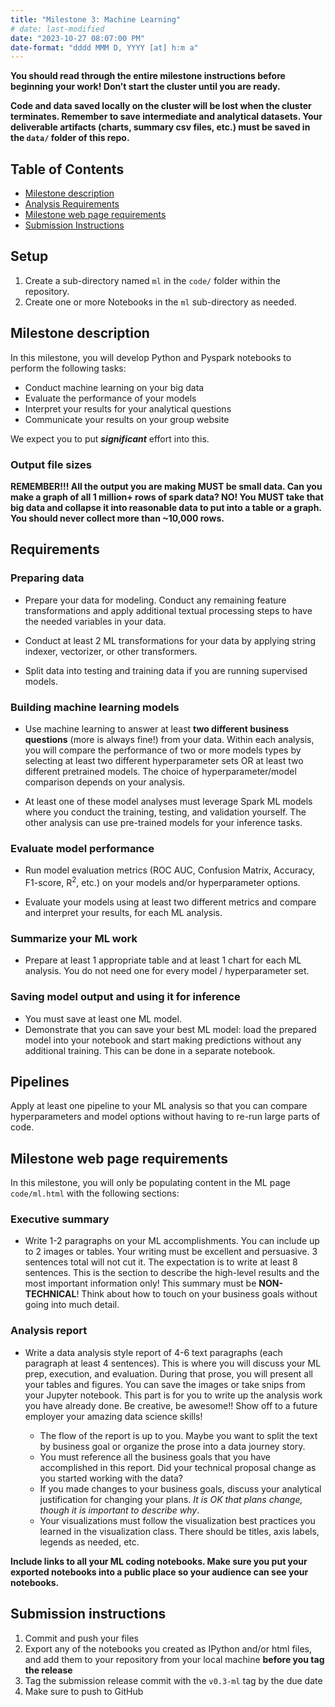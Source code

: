 ```yaml
---
title: "Milestone 3: Machine Learning"
# date: last-modified
date: "2023-10-27 08:07:00 PM"
date-format: "dddd MMM D, YYYY [at] h:m a"
---
```


**You should read through the entire milestone instructions before beginning your work! Don't start the cluster until you are ready.**

**Code and data saved locally on the cluster will be lost when the cluster terminates. Remember to save intermediate and analytical datasets. Your deliverable artifacts (charts, summary csv files, etc.) must be saved in the `data/` folder of this repo.**

## Table of Contents

- [Milestone description](#milestone-description)
- [Analysis Requirements](#requirements-70-points)
- [Milestone web page requirements](#milestone-web-page-requirements)
- [Submission Instructions](#submission-instructions)

## Setup

1. Create a sub-directory named `ml` in the `code/` folder within the repository.
1. Create one or more Notebooks in the `ml` sub-directory as needed.

## Milestone description

In this milestone, you will develop Python and Pyspark notebooks to perform the following tasks: 

* Conduct machine learning on your big data
* Evaluate the performance of your models
* Interpret your results for your analytical questions
* Communicate your results on your group website

We expect you to put ***significant*** effort into this. 

::: {.callout-important}
### Output file sizes
**REMEMBER!!! All the output you are making MUST be small data. Can you make a graph of all 1 million+ rows of spark data? NO! You MUST take that big data and collapse it into reasonable data to put into a table or a graph. You should never collect more than ~10,000 rows.**
:::

## Requirements

### Preparing data

-   Prepare your data for modeling. Conduct any remaining feature transformations and apply additional textual processing steps to have the needed variables in your data.

-   Conduct at least 2 ML transformations for your data by applying string indexer, vectorizer, or other transformers.

-   Split data into testing and training data if you are running supervised models.

### Building machine learning models

-   Use machine learning to answer at least **two different business questions** (more is always fine!) from your data. Within each analysis, you will compare the performance of two or more models types by selecting at least two different hyperparameter sets OR at least two different pretrained models. The choice of hyperparameter/model comparison depends on your analysis.
  
- At least one of these model analyses must leverage Spark ML models where you conduct the training, testing, and validation yourself. The other analysis can use pre-trained models for your inference tasks.
  
### Evaluate model performance

-   Run model evaluation metrics (ROC AUC, Confusion Matrix, Accuracy, F1-score,  R^2^, etc.) on your models and/or hyperparameter options. 
  
- Evaluate your models using at least two different metrics and compare and interpret your results, for each ML analysis.
  
### Summarize your ML work

-   Prepare at least 1 appropriate table and at least 1 chart for each ML analysis. You do not need one for every model / hyperparameter set.

### Saving model output and using it for inference

-   You must save at least one ML model. 
- Demonstrate that you can save your best ML model:  load the prepared model into your notebook and start making predictions without any additional training. This can be done in a separate notebook.

## Pipelines

Apply at least one pipeline to your ML analysis so that you can compare hyperparameters and model options without having to re-run large parts of code.

## Milestone web page requirements

In this milestone, you will only be populating content in the ML page `code/ml.html` with the following sections:

### Executive summary

* Write 1-2 paragraphs on your ML accomplishments. You can include up to 2 images or tables. Your writing must be excellent and persuasive. 3 sentences total will not cut it. The expectation is to write at least 8 sentences. This is the section to describe the high-level results and the most important information only! This summary must be **NON-TECHNICAL**! Think about how to touch on your business goals without going into much detail.
  
### Analysis report

* Write a data analysis style report of 4-6 text paragraphs (each paragraph at least 4 sentences). This is where you will discuss your ML prep, execution, and evaluation. During that prose, you will present all your tables and figures. You can save the images or take snips from your Jupyter notebook. This part is for you to write up the analysis work you have already done. Be creative, be awesome!! Show off to a future employer your amazing data science skills!

    * The flow of the report is up to you. Maybe you want to split the text by business goal or organize the prose into a data journey story.
    * You must reference all the business goals that you have accomplished in this report. Did your technical proposal change as you started working with the data?
    * If you made changes to your business goals, discuss your analytical justification for changing your plans. *It is OK that plans change, though it is important to describe why*.
    * Your visualizations must follow the visualization best practices you learned in the visualization class. There should be titles, axis labels, legends as needed, etc.

**Include links to all your ML coding notebooks. Make sure you put your exported notebooks into a public place so your audience can see your notebooks.**

## Submission instructions

1. Commit and push your files
1. Export any of the notebooks you created as IPython and/or html files, and add them to your repository from your local machine **before you tag the release**
1. Tag the submission release commit with the `v0.3-ml` tag by the due date
1. Make sure to push to GitHub

